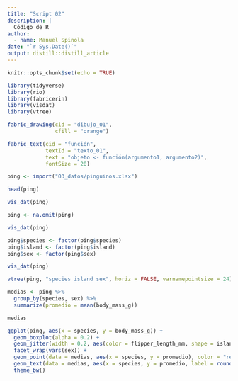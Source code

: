 ```yaml
---
title: "Script 02"
description: |
  Código de R
author:
  - name: Manuel Spínola
date: "`r Sys.Date()`"
output: distill::distill_article
---
```


```r
knitr::opts_chunk$set(echo = TRUE)
```


```r
library(tidyverse)
library(rio)
library(fabricerin)
library(visdat)
library(vtree)
```


```r
fabric_drawing(cid = "dibujo_01",
               cfill = "orange")
```

```r
fabric_text(cid = "función",
            textId = "texto_01",
            text = "objeto <- función(argumento1, argumento2)",
            fontSize = 20)
```

```r
ping <- import("03_datos/pinguinos.xlsx")
```

```r
head(ping)
```


```r
vis_dat(ping)
```

```r
ping <- na.omit(ping)
```

```r
vis_dat(ping)
```

```r
ping$species <- factor(ping$species)
ping$island <- factor(ping$island)
ping$sex <- factor(ping$sex)
```

```r
vis_dat(ping)
```

```r
vtree(ping, "species island sex", horiz = FALSE, varnamepointsize = 24)
```

```r
medias <- ping %>%
  group_by(species, sex) %>%
  summarize(promedio = mean(body_mass_g))
```

```r
medias
```



```r
ggplot(ping, aes(x = species, y = body_mass_g)) +
  geom_boxplot(alpha = 0.2) +
  geom_jitter(width = 0.2, aes(color = flipper_length_mm, shape = island, size = bill_length_mm)) +
  facet_wrap(vars(sex)) +
  geom_point(data = medias, aes(x = species, y = promedio), color = "red") +
  geom_text(data = medias, aes(x = species, y = promedio, label = round(promedio, 0)), hjust = -0.01) +
  theme_bw()
```




























